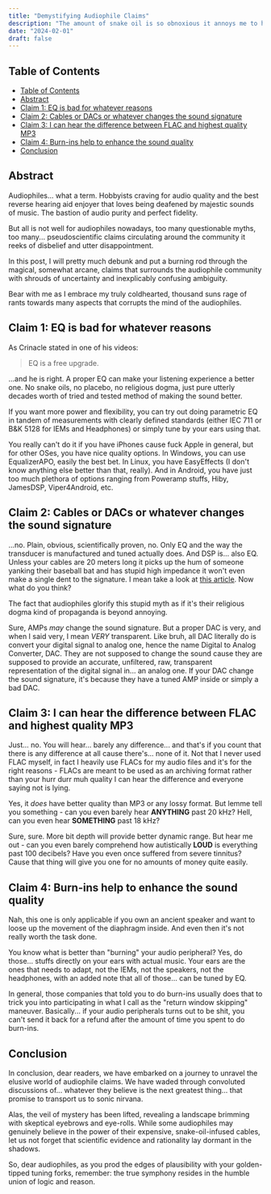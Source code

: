 ```yaml
---
title: "Demystifying Audiophile Claims"
description: "The amount of snake oil is so obnoxious it annoys me to hell and back."
date: "2024-02-01"
draft: false
---
```


## Table of Contents

- [Table of Contents](#table-of-contents)
- [Abstract](#abstract)
- [Claim 1: EQ is bad for whatever reasons](#claim-1-eq-is-bad-for-whatever-reasons)
- [Claim 2: Cables or DACs or whatever changes the sound signature](#claim-2-cables-or-dacs-or-whatever-changes-the-sound-signature)
- [Claim 3: I can hear the difference between FLAC and highest quality MP3](#claim-3-i-can-hear-the-difference-between-flac-and-highest-quality-mp3)
- [Claim 4: Burn-ins help to enhance the sound quality](#claim-4-burn-ins-help-to-enhance-the-sound-quality)
- [Conclusion](#conclusion)

## Abstract

Audiophiles... what a term. Hobbyists craving for audio quality and the best reverse hearing aid enjoyer that loves being deafened by majestic sounds of music. The bastion of audio purity and perfect fidelity.

But all is not well for audiophiles nowadays, too many questionable myths, too many... pseudoscientific claims circulating around the community it reeks of disbelief and utter disappointment.

In this post, I will pretty much debunk and put a burning rod through the magical, somewhat arcane, claims that surrounds the audiophile community with shrouds of uncertainty and inexplicably confusing ambiguity.

Bear with me as I embrace my truly coldhearted, thousand suns rage of rants towards many aspects that corrupts the mind of the audiophiles.

## Claim 1: EQ is bad for whatever reasons

As Crinacle stated in one of his videos:

> EQ is a free upgrade.

...and he is right. A proper EQ can make your listening experience a better one. No snake oils, no placebo, no religious dogma, just pure utterly decades worth of tried and tested method of making the sound better.

If you want more power and flexibility, you can try out doing parametric EQ in tandem of measurements with clearly defined standards (either IEC 711 or B&K 5128 for IEMs and Headphones) or simply tune by your ears using that.

You really can't do it if you have iPhones cause fuck Apple in general, but for other OSes, you have nice quality options. In Windows, you can use EqualizerAPO, easily the best bet. In Linux, you have EasyEffects (I don't know anything else better than that, really). And in Android, you have just too much plethora of options ranging from Poweramp stuffs, Hiby, JamesDSP, Viper4Android, etc.

## Claim 2: Cables or DACs or whatever changes the sound signature

...no. Plain, obvious, scientifically proven, no. Only EQ and the way the transducer is manufactured and tuned actually does. And DSP is... also EQ. Unless your cables are 20 meters long it picks up the hum of someone yanking their baseball bat and has stupid high impedance it won't even make a single dent to the signature. I mean take a look at [this article](https://www.zdnet.com/home-and-office/networking/coat-hanger-wire-is-just-as-good-as-a-high-quality-speaker-cable/). Now what do you think?

The fact that audiophiles glorify this stupid myth as if it's their religious dogma kind of propaganda is beyond annoying.

Sure, AMPs _may_ change the sound signature. But a proper DAC is very, and when I said very, I mean _VERY_ transparent. Like bruh, all DAC literally do is convert your digital signal to analog one, hence the name Digital to Analog Converter, DAC. They are not supposed to change the sound cause they are supposed to provide an accurate, unfiltered, raw, transparent representation of the digital signal in... an analog one. If your DAC change the sound signature, it's because they have a tuned AMP inside or simply a bad DAC.

## Claim 3: I can hear the difference between FLAC and highest quality MP3

Just... no. You will hear... barely any difference... and that's if you count that there is any difference at all cause there's... none of it. Not that I never used FLAC myself, in fact I heavily use FLACs for my audio files and it's for the right reasons - FLACs are meant to be used as an archiving format rather than your hurr durr muh quality I can hear the difference and everyone saying not is lying.

Yes, it _does_ have better quality than MP3 or any lossy format. But lemme tell you something - can you even barely hear **ANYTHING** past 20 kHz? Hell, can you even hear **SOMETHING** past 18 kHz?

Sure, sure. More bit depth will provide better dynamic range. But hear me out - can you even barely comprehend how autistically **LOUD** is everything past 100 decibels? Have you even once suffered from severe tinnitus? Cause that thing will give you one for no amounts of money quite easily.

## Claim 4: Burn-ins help to enhance the sound quality

Nah, this one is only applicable if you own an ancient speaker and want to loose up the movement of the diaphragm inside. And even then it's not really worth the task done.

You know what is better than "burning" your audio peripheral? Yes, do those... stuffs directly on your ears with actual music. Your ears are the ones that needs to adapt, not the IEMs, not the speakers, not the headphones, with an added note that all of those... can be tuned by EQ.

In general, those companies that told you to do burn-ins usually does that to trick you into participating in what I call as the "return window skipping" maneuver. Basically... if your audio peripherals turns out to be shit, you can't send it back for a refund after the amount of time you spent to do burn-ins.

## Conclusion

In conclusion, dear readers, we have embarked on a journey to unravel the elusive world of audiophile claims. We have waded through convoluted discussions of... whatever they believe is the next greatest thing... that promise to transport us to sonic nirvana.

Alas, the veil of mystery has been lifted, revealing a landscape brimming with skeptical eyebrows and eye-rolls. While some audiophiles may genuinely believe in the power of their expensive, snake-oil-infused cables, let us not forget that scientific evidence and rationality lay dormant in the shadows.

So, dear audiophiles, as you prod the edges of plausibility with your golden-tipped tuning forks, remember: the true symphony resides in the humble union of logic and reason.
